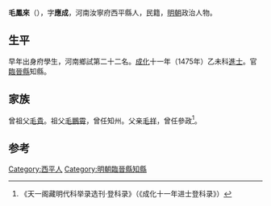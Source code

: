 {{Otheruses|other=名为毛凤来的其他人物|毛凤来}}
{{明清人物信息框
| 姓名 = 毛鳳來
| 原名 =
| 圖片名稱= 
| 圖片大小 =
| 圖片說明 = 
| 最高職務 = 
| 國家 = 大明 
| 爵位 =
| 籍貫 = [[河南|河南]][[汝寧府|汝寧府]][[西平縣|西平縣]]民籍
| 族裔 = 
| 字號 = 字應成
| 諡號 =
| 出生日期 = 景泰二年（1451年）
| 出生地點 =
| 逝世日期 = 卒年不詳
| 逝世地點 =
| 墓葬 =
| 配偶 = 
| 親屬 = 父 [[毛祥|毛祥]]
| 出身 =
* 正統四年己未科同進士出身
| 經歷 =
| 著作 =  
}}

'''毛鳳來'''（{{bd|1451年||？}}），字'''應成'''，河南汝寧府西平縣人，民籍，[[明朝|明朝]]政治人物。

==生平==
早年出身府學生，河南鄉試第二十二名。[[成化|成化]]十一年（1475年）乙未科[[進士|進士]]。官[[臨晉縣|臨晉縣]]知縣。

==家族==
曾祖父[[毛貴|毛貴]]。祖父[[毛鵬霄|毛鵬霄]]，曾任知州。父亲[[毛祥|毛祥]]，曾任參政<ref>《天一阁藏明代科举录选刊·登科录》（《成化十一年进士登科录》）</ref>。

==参考==
{{reflist}}

{{成化十一年乙未科殿試金榜}}

{{Authority control}}

{{DEFAULTSORT:Mao毛}}
[[Category:西平人|Category:西平人]]
[[Category:明朝臨晉縣知縣|Category:明朝臨晉縣知縣]]


{{明朝人物小作品}}